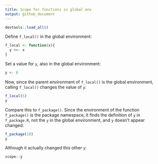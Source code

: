 ```yaml
---
title: Scope for functions in global env
output: github_document
---
```


```r
devtools::load_all()
```

Define `f_local()` in the global environment:
```r
f_local <- function(x){
  y <<- x
}
```

Set a value for `y`, also in the global environment:
```r
y <- 0
```

Now, since the parent environment of `f_local()` is the global environment, calling `f_local()` changes the value of `y`:
```r
f_local(5)
y
```

Compare this to `f_package()`.  Since the environment of the function `f_package()` is the package namespace, it finds the definition of `y` in `f_package.R`, not the `y` in the global environment, and `y` doesn't appear changed:
```r
f_package(10)
y
```

Although it actually changed this other `y`:
```r
scope::y
```



